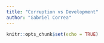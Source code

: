 ```yaml
---
title: "Corruption vs Development"
author: "Gabriel Correa"
---
```


```r
knitr::opts_chunk$set(echo = TRUE)
```


